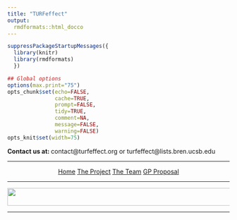 ```yaml
---
title: "TURFeffect"
output:
  rmdformats::html_docco
---
```


```r
suppressPackageStartupMessages({
  library(knitr)
  library(rmdformats)
  })

## Global options
options(max.print="75")
opts_chunk$set(echo=FALSE,
               cache=TRUE,
               prompt=FALSE,
               tidy=TRUE,
               comment=NA,
               message=FALSE,
               warning=FALSE)
opts_knit$set(width=75)
```


**Contact us at: ** contact@turfeffect.org or turfeffect@lists.bren.ucsb.edu

___
<center>
  <div id="contentBox" style="margin:10px auto; width:100%">
  
  <a href="./" class="btn btn-primary">Home</a>    <a href="./project" class="btn btn-primary">The Project</a>    <a href="team/" class="btn btn-primary">The Team</a>    <a href="./proposal.html" class="btn btn-primary">GP Proposal</a>
  
  </div>
</center>
___

<img src="photo.jpg" width="2000px" height="40px">

___

